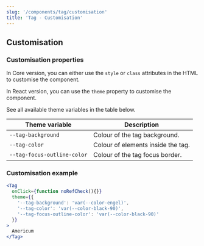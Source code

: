 ```yaml
---
slug: '/components/tag/customisation'
title: 'Tag - Customisation'
---
```




## Customisation

### Customisation properties
In Core version, you can either use the `style` or `class` attributes in the HTML to customise the component.

In React version, you can use the `theme` property to customise the component.

See all available theme variables in the table below.

| Theme variable                        | Description                                 |
| ------------------------------------- | ------------------------------------------- |
| `--tag-background`                    | Colour of the tag background.               |
| `--tag-color`                         | Colour of elements inside the tag.          |
| `--tag-focus-outline-color`           | Colour of the tag focus border.             |

### Customisation example
<Playground>


```jsx
<Tag
  onClick={function noRefCheck(){}}
  theme={{
    '--tag-background': 'var(--color-engel)',
    '--tag-color': 'var(--color-black-90)',
    '--tag-focus-outline-color': 'var(--color-black-90)'
  }}
>
  Americum
</Tag>
```


</Playground>
